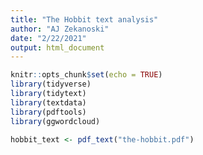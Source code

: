```yaml
---
title: "The Hobbit text analysis"
author: "AJ Zekanoski"
date: "2/22/2021"
output: html_document
---
```


```r
knitr::opts_chunk$set(echo = TRUE)
library(tidyverse)
library(tidytext)
library(textdata)
library(pdftools)
library(ggwordcloud)
```

```r
hobbit_text <- pdf_text("the-hobbit.pdf")
```

